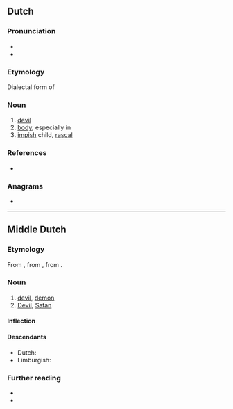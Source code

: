 {{also|Duvel}}
==Dutch==

===Pronunciation===
* {{audio|Nl-duvel.ogg|Audio|lang=nl}}
* {{hyphenation|du|vel|lang=nl}}

===Etymology===
Dialectal form of {{m|nl|duivel}}

===Noun===
{{nl-noun|m|-s|duveltje}}

# [[devil]]
# [[body]], especially in {{m|nl||op z'n duvel|t=a beating}}
# [[impish]] child, [[rascal]]

===References===
* {{R:Koenen}}

===Anagrams===
* {{l|nl|vulde}}

----

==Middle Dutch==

===Etymology===
From {{inh|dum|odt|diuval}}, from {{der|dum|la|diabolus}}, from {{der|dum|grc|διάβολος}}.

===Noun===
{{dum-noun|m}}

# [[devil]], [[demon]]
# [[Devil]], [[Satan]]

====Inflection====
{{rfinfl|dum|noun}}

====Descendants====
* Dutch: {{l|nl|duivel}}
* Limburgish: {{l|li|duvel}}

===Further reading===
* {{R:VMNW|ID20042}}
* {{R:MNW|08078}}

{{topics|dum|Mythological creatures}}